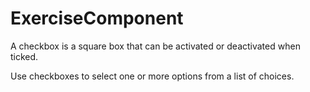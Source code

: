 

<Meta component={ExerciseComponent} title="Lessons/09 - State Reducer Pattern 🚧/Exercise" />

# ExerciseComponent

A checkbox is a square box that can be activated or deactivated when ticked. 

Use checkboxes to select one or more options from a list of choices.
